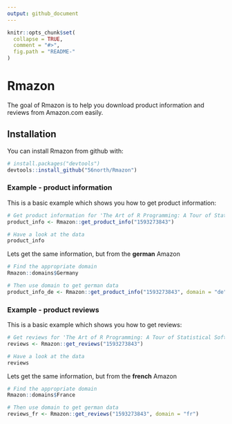 ```yaml
---
output: github_document
---
```


<!-- README.md is generated from README.Rmd. Please edit that file -->

```r
knitr::opts_chunk$set(
  collapse = TRUE,
  comment = "#>",
  fig.path = "README-"
)
```

# Rmazon

The goal of Rmazon is to help you download product information and reviews from Amazon.com easily.

## Installation

You can install Rmazon from github with:

```R
# install.packages("devtools")
devtools::install_github("56north/Rmazon")
```

### Example - product information

This is a basic example which shows you how to get product information:

```r
# Get product information for 'The Art of R Programming: A Tour of Statistical Software Design'
product_info <- Rmazon::get_product_info("1593273843")

# Have a look at the data
product_info
```

Lets get the same information, but from the **german** Amazon
```r
# Find the appropriate domain
Rmazon::domains$Germany

# Then use domain to get german data
product_info_de <- Rmazon::get_product_info("1593273843", domain = "de")
```


### Example - product reviews

This is a basic example which shows you how to get reviews:

```r
# Get reviews for 'The Art of R Programming: A Tour of Statistical Software Design'
reviews <- Rmazon::get_reviews("1593273843")

# Have a look at the data
reviews
```

Lets get the same information, but from the **french** Amazon
```r
# Find the appropriate domain
Rmazon::domains$France

# Then use domain to get german data
reviews_fr <- Rmazon::get_reviews("1593273843", domain = "fr")
```

